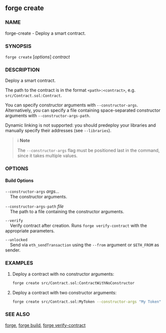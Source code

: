 
## forge create

### NAME

forge-create - Deploy a smart contract.

### SYNOPSIS

`forge create` [*options*] _contract_

### DESCRIPTION

Deploy a smart contract.

The path to the contract is in the format `<path>:<contract>`, e.g. `src/Contract.sol:Contract`.

You can specify constructor arguments with `--constructor-args`. Alternatively, you can specify a file
containing space-separated constructor arguments with `--constructor-args-path`.

Dynamic linking is not supported: you should predeploy your libraries and manually specify their addresses (see `--libraries`).

> ℹ️ **Note**
>
> The `--constructor-args` flag must be positioned last in the command, since it takes multiple values.

### OPTIONS

#### Build Options

`--constructor-args` _args..._  
&nbsp;&nbsp;&nbsp;&nbsp;The constructor arguments.

`--constructor-args-path` _file_  
&nbsp;&nbsp;&nbsp;&nbsp;The path to a file containing the constructor arguments.

`--verify`  
&nbsp;&nbsp;&nbsp;&nbsp;Verify contract after creation. Runs `forge verify-contract` with the appropriate parameters.

<VerifierOptions />

`--unlocked`  
&nbsp;&nbsp;&nbsp;&nbsp;Send via `eth_sendTransaction` using the `--from` argument or `$ETH_FROM` as sender.

<TransactionOptions />

<WalletOptions />

<RpcOptions />

<EtherscanOptions />

<CoreBuildOptions />

<DisplayOptions />

<CommonOptions />

### EXAMPLES

1. Deploy a contract with no constructor arguments:

   ```sh
   forge create src/Contract.sol:ContractWithNoConstructor
   ```

2. Deploy a contract with two constructor arguments:
   ```sh
   forge create src/Contract.sol:MyToken --constructor-args "My Token" "MT"
   ```

### SEE ALSO

[forge](/forge/reference/forge.mdx), [forge build](/forge/reference/forge-build.mdx), [forge verify-contract](/forge/reference/forge-verify-contract.mdx)

[eip1559]: https://github.com/ethereum/EIPs/blob/master/EIPS/eip-1559.md
